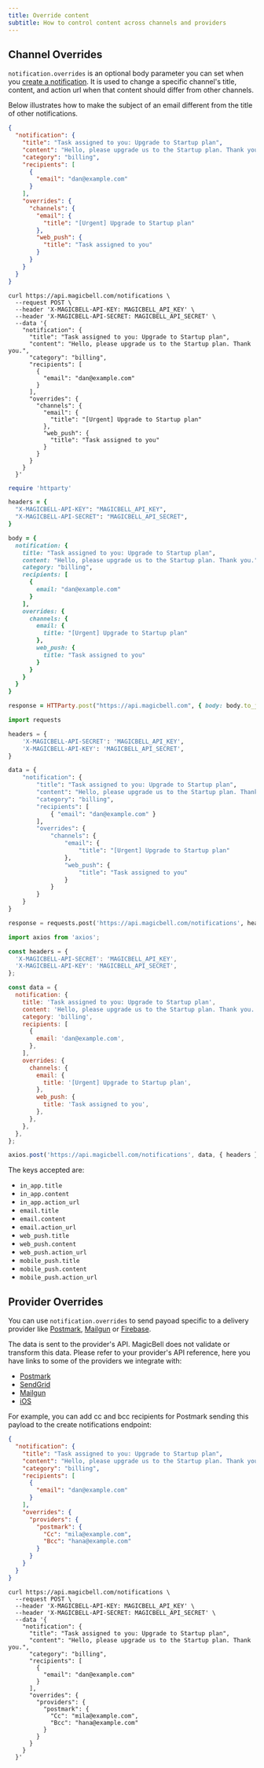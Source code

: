 ```yaml
---
title: Override content
subtitle: How to control content across channels and providers
---
```


## Channel Overrides

`notification.overrides` is an optional body parameter you can set when you
[create a notification](/docs/rest-api/reference#create-notification). It is
used to change a specific channel's title, content, and action url when that
content should differ from other channels.

Below illustrates how to make the subject of an email different from the title
of other notifications.

<Tabs>

```json title=PAYLOAD hideHeader noTopBorderRadius
{
  "notification": {
    "title": "Task assigned to you: Upgrade to Startup plan",
    "content": "Hello, please upgrade us to the Startup plan. Thank you.",
    "category": "billing",
    "recipients": [
      {
        "email": "dan@example.com"
      }
    ],
    "overrides": {
      "channels": {
        "email": {
          "title": "[Urgent] Upgrade to Startup plan"
        },
        "web_push": {
          "title": "Task assigned to you"
        }
      }
    }
  }
}
```

```curl title=cURL hideHeader noTopBorderRadius
curl https://api.magicbell.com/notifications \
  --request POST \
  --header 'X-MAGICBELL-API-KEY: MAGICBELL_API_KEY' \
  --header 'X-MAGICBELL-API-SECRET: MAGICBELL_API_SECRET' \
  --data '{
    "notification": {
      "title": "Task assigned to you: Upgrade to Startup plan",
      "content": "Hello, please upgrade us to the Startup plan. Thank you.",
      "category": "billing",
      "recipients": [
        {
          "email": "dan@example.com"
        }
      ],
      "overrides": {
        "channels": {
          "email": {
            "title": "[Urgent] Upgrade to Startup plan"
          },
          "web_push": {
            "title": "Task assigned to you"
          }
        }
      }
    }
  }'
```

```ruby title=RUBY hideHeader noTopBorderRadius
require 'httparty'

headers = {
  "X-MAGICBELL-API-KEY": "MAGICBELL_API_KEY",
  "X-MAGICBELL-API-SECRET": "MAGICBELL_API_SECRET",
}

body = {
  notification: {
    title: "Task assigned to you: Upgrade to Startup plan",
    content: "Hello, please upgrade us to the Startup plan. Thank you.",
    category: "billing",
    recipients: [
      {
        email: "dan@example.com"
      }
    ],
    overrides: {
      channels: {
        email: {
          title: "[Urgent] Upgrade to Startup plan"
        },
        web_push: {
          title: "Task assigned to you"
        }
      }
    }
  }
}

response = HTTParty.post("https://api.magicbell.com", { body: body.to_json, headers: headers })
```

```python title=PYTHON hideHeader noTopBorderRadius
import requests

headers = {
    'X-MAGICBELL-API-SECRET': 'MAGICBELL_API_KEY',
    'X-MAGICBELL-API-KEY': 'MAGICBELL_API_SECRET',
}

data = {
    "notification": {
        "title": "Task assigned to you: Upgrade to Startup plan",
        "content": "Hello, please upgrade us to the Startup plan. Thank you.",
        "category": "billing",
        "recipients": [
            { "email": "dan@example.com" }
        ],
        "overrides": {
            "channels": {
                "email": {
                    "title": "[Urgent] Upgrade to Startup plan"
                },
                "web_push": {
                    "title": "Task assigned to you"
                }
            }
        }
    }
}

response = requests.post('https://api.magicbell.com/notifications', headers=headers, json=data)
```

```javascript title=JAVASCRIPT hideHeader noTopBorderRadius
import axios from 'axios';

const headers = {
  'X-MAGICBELL-API-SECRET': 'MAGICBELL_API_KEY',
  'X-MAGICBELL-API-KEY': 'MAGICBELL_API_SECRET',
};

const data = {
  notification: {
    title: 'Task assigned to you: Upgrade to Startup plan',
    content: 'Hello, please upgrade us to the Startup plan. Thank you.',
    category: 'billing',
    recipients: [
      {
        email: 'dan@example.com',
      },
    ],
    overrides: {
      channels: {
        email: {
          title: '[Urgent] Upgrade to Startup plan',
        },
        web_push: {
          title: 'Task assigned to you',
        },
      },
    },
  },
};

axios.post('https://api.magicbell.com/notifications', data, { headers });
```

</Tabs>

The keys accepted are:

- `in_app.title`
- `in_app.content`
- `in_app.action_url`
- `email.title`
- `email.content`
- `email.action_url`
- `web_push.title`
- `web_push.content`
- `web_push.action_url`
- `mobile_push.title`
- `mobile_push.content`
- `mobile_push.action_url`

## Provider Overrides

You can use `notification.overrides` to send payoad specific to a
delivery provider like [Postmark](https://magicbell.com/docs/email/postmark),
[Mailgun](https://magicbell.com/docs/email/mailgun) or
[Firebase](https://firebase.google.com/).

The data is sent to the provider's API. MagicBell does not validate or
transform this data. Please refer to your provider's API reference, here you
have links to some of the providers we integrate with:

- [Postmark](https://postmarkapp.com/developer/api/email-api)
- [SendGrid](https://docs.sendgrid.com/api-reference/mail-send/mail-send)
- [Mailgun](https://documentation.mailgun.com/en/latest/api-sending.html#sending)
- [iOS](https://developer.apple.com/library/archive/documentation/NetworkingInternet/Conceptual/RemoteNotificationsPG/PayloadKeyReference.html)

For example, you can add cc and bcc recipients for Postmark sending this payload
to the create notifications endpoint:

<Tabs>

```json title=PAYLOAD hideHeader noTopBorderRadius
{
  "notification": {
    "title": "Task assigned to you: Upgrade to Startup plan",
    "content": "Hello, please upgrade us to the Startup plan. Thank you.",
    "category": "billing",
    "recipients": [
      {
        "email": "dan@example.com"
      }
    ],
    "overrides": {
      "providers": {
        "postmark": {
          "Cc": "mila@example.com",
          "Bcc": "hana@example.com"
        }
      }
    }
  }
}
```

```curl title=cURL hideHeader noTopBorderRadius
curl https://api.magicbell.com/notifications \
  --request POST \
  --header 'X-MAGICBELL-API-KEY: MAGICBELL_API_KEY' \
  --header 'X-MAGICBELL-API-SECRET: MAGICBELL_API_SECRET' \
  --data '{
    "notification": {
      "title": "Task assigned to you: Upgrade to Startup plan",
      "content": "Hello, please upgrade us to the Startup plan. Thank you.",
      "category": "billing",
      "recipients": [
        {
          "email": "dan@example.com"
        }
      ],
      "overrides": {
        "providers": {
          "postmark": {
            "Cc": "mila@example.com",
            "Bcc": "hana@example.com"
          }
        }
      }
    }
  }'
```

</Tabs>
